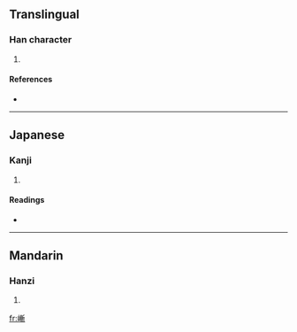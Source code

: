 ==Translingual==

===Han character===
{{Han char|rn=46|rad=山|as=11|sn=14|four=|canj=山十十中 (UJJL), X山十十中 (XUJJL)}}

# {{defn|Han|sort=山11}}

====References====
* {{Han ref|kx=0318.290|dkj=08412|dj=0619.010|hdz=10793.040|uh=5D83|ud=23939}}

----

==Japanese==

===Kanji===
{{ja-kanji|grade=|rs=山11}}

# {{defn|Japanese}}

====Readings====
* {{ja-readings|on=[[さん]] (san), [[ざん]] (zan), [[せん]] (sen), [[ぜん]] (zen)|kun=[[けわしい]] (kewashii)}}

----

==Mandarin==

===Hanzi===
{{cmn-hanzi|pin=[[zhǎn]] ([[zhan3]])|wg=chan<sup>3</sup>}}

# {{defn|Mandarin}}

[[fr:嶃]]